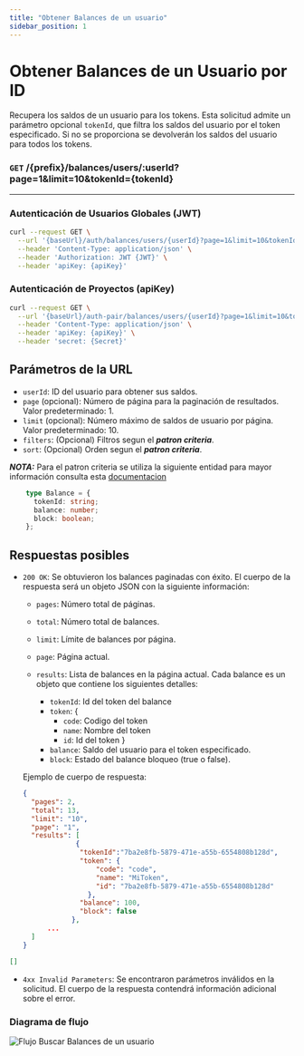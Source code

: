 ```yaml
---
title: "Obtener Balances de un usuario"
sidebar_position: 1
---
```


# Obtener Balances de un Usuario por ID

Recupera los saldos de un usuario para los tokens. Esta solicitud admite un parámetro opcional `tokenId`, que filtra los saldos del usuario por el token especificado. Si no se proporciona se devolverán los saldos del usuario para todos los tokens.

### `GET` /{prefix}/balances/users/:userId?page=1&limit=10&tokenId={tokenId}

---

### Autenticación de Usuarios Globales (JWT)

```bash
curl --request GET \
  --url '{baseUrl}/auth/balances/users/{userId}?page=1&limit=10&tokenId={tokenId}' \
  --header 'Content-Type: application/json' \
  --header 'Authorization: JWT {JWT}' \
  --header 'apiKey: {apiKey}'
```

### Autenticación de Proyectos (apiKey)

```bash
curl --request GET \
  --url '{baseUrl}/auth-pair/balances/users/{userId}?page=1&limit=10&tokenId={tokenId}' \
  --header 'Content-Type: application/json' \
  --header 'apiKey: {apiKey}' \
  --header 'secret: {Secret}'
```

## Parámetros de la URL

- `userId`: ID del usuario para obtener sus saldos.
- `page` (opcional): Número de página para la paginación de resultados. Valor predeterminado: 1.
- `limit` (opcional): Número máximo de saldos de usuario por página. Valor predeterminado: 10.
- `filters`: (Opcional) Filtros segun el **_patron criteria_**.
- `sort`: (Opcional) Orden segun el **_patron criteria_**.

**_NOTA:_** Para el patron criteria se utiliza la siguiente entidad para mayor información consulta esta [documentacion](https://wiki.koibanx.com/es/devs/Tooling/criteria-pattern)

```typeScript
    type Balance = {
      tokenId: string;
      balance: number;
      block: boolean;
    };
```

## Respuestas posibles

- `200 OK`: Se obtuvieron los balances paginadas con éxito. El cuerpo de la respuesta será un objeto JSON con la siguiente información:

  - `pages`: Número total de páginas.
  - `total`: Número total de balances.
  - `limit`: Límite de balances por página.
  - `page`: Página actual.
  - `results`: Lista de balances en la página actual. Cada balance es un objeto que contiene los siguientes detalles:

    - `tokenId`: Id del token del balance
    - `token`: {
      - `code`: Codigo del token
      - `name`: Nombre del token
      - `id`: Id del token
        }
    - `balance`: Saldo del usuario para el token especificado.
    - `block`: Estado del balance bloqueo (true o false).

  Ejemplo de cuerpo de respuesta:

  ```json
  {
    "pages": 2,
    "total": 13,
    "limit": "10",
    "page": "1",
    "results": [
               {
                "tokenId":"7ba2e8fb-5879-471e-a55b-6554808b128d",
                "token": {
                    "code": "code",
                    "name": "MiToken",
                    "id": "7ba2e8fb-5879-471e-a55b-6554808b128d"
                  },
                "balance": 100,
                "block": false
              },
        ...
    ]
  }
  ```

```json
[]
```

- `4xx Invalid Parameters`: Se encontraron parámetros inválidos en la solicitud. El cuerpo de la respuesta contendrá información adicional sobre el error.

### Diagrama de flujo

![Flujo Buscar Balances de un usuario](/img/docs/balance/flowFindByUser.png "FlowFindByUser")
